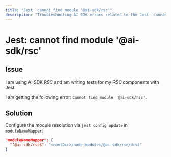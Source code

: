 ```yaml
---
title: "Jest: cannot find module '@ai-sdk/rsc'"
description: "Troubleshooting AI SDK errors related to the Jest: cannot find module '@ai-sdk/rsc' error"
---
```


# Jest: cannot find module '@ai-sdk/rsc'

## Issue

I am using AI SDK RSC and am writing tests for my RSC components with Jest.

I am getting the following error: `Cannot find module '@ai-sdk/rsc'`.

## Solution

Configure the module resolution via `jest config update` in `moduleNameMapper`:

```json filename="jest.config.js"
"moduleNameMapper": {
  "^@ai-sdk/rsc$": "<rootDir>/node_modules/@ai-sdk/rsc/dist"
}
```
